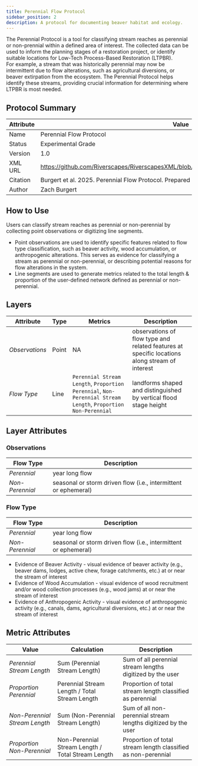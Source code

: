 ```yaml
---
title: Perennial Flow Protocol
sidebar_position: 2
description: A protocol for documenting beaver habitat and ecology.
---
```


The Perennial Protocol is a tool for classifying stream reaches as perennial or non-prennial within a defined area of interest. The collected data can be used to inform the planning stages of a restoration project, or identify suitable locations for Low-Tech Process-Based Restoration (LTPBR).  
For example, a stream that was historically perennial may now be intermittent due to flow alterations, such as agricultural diversions, or beaver extirpation from the ecosystem. The Perennial Protocol helps identify these streams, providing crucial information for determining where LTPBR is most needed.  

## Protocol Summary 
Attribute|Value
---|---
Name|Perennial Flow Protocol
Status|Experimental Grade
Version|1.0
XML URL|https://github.com/Riverscapes/RiverscapesXML/blob/master/QRiS/protocols/perennial_protocol.xml
Citation|Burgert et al. 2025. Perennial Flow Protocol. Prepared by Anabranch Solutions. 
Author|Zach Burgert 

## How to Use 

Users can classify stream reaches as perennial or non-perennial by collecting point observations or digitizing line segments.
- Point observations are used to identify specific features related to flow type classification, such as beaver activity, wood accumulation, or anthropogenic alterations. This serves as evidence for classifying a stream as perennial or non-perennial, or describing potential reasons for flow alterations in the system.  
- Line segments are used to generate metrics related to the total length & proportion of the user-defined network defined as perennial or non-perennial. 

## Layers 

Attribute|Type|Metrics|Description
---|---|---|---
*Observations*|Point|NA|observations of flow type and related features at specific locations along stream of interest
*Flow Type*|Line|`Perennial Stream Length`, `Proportion Perennial`, `Non-Perennial Stream Length`, `Proportion Non-Perennial`|landforms shaped and distinguished by vertical flood stage height 

## Layer Attributes

### Observations

Flow Type|Description
---|---
*Perennial*| year long flow 
*Non-Perennial*| seasonal or storm driven flow (i.e., intermittent or ephemeral)

### Flow Type

Flow Type|Description
---|---
*Perennial*| year long flow 
*Non-Perennial*| seasonal or storm driven flow (i.e., intermittent or ephemeral)

- Evidence of Beaver Activity - visual evidence of beaver activity (e.g., beaver dams, lodges, active chew, forage catchments, etc.) at or near the stream of interest 
- Evidence of Wood Accumulation - visual evidence of wood recruitment and/or wood collection processes (e.g., wood jams) at or near the stream of interest
- Evidence of Anthropogenic Activity - visual evidence of anthropogenic activity (e.g., canals, dams, agricultural diversions, etc.) at or near the stream of interest 

## Metric Attributes 

Value|Calculation|Description
---|---|---
*Perennial Stream Length*|Sum (Perennial Stream Length)|Sum of all perennial stream lengths digitized by the user
*Proportion Perennial*|Perennial Stream Length / Total Stream Length|Proportion of total stream length classified as perennial
*Non-Perennial Stream Length*|Sum (Non-Perennial Stream Length)|Sum of all non-perennial stream lengths digitized by the user
*Proportion Non-Perennial*|Non-Perennial Stream Length / Total Stream Length|Proportion of total stream length classified as non-perennial